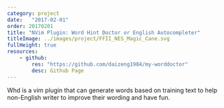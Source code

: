```yaml
---
category: project
date:   "2017-02-01"
order: 20170201
title: "NVim Plugin: Word Hint Doctor or English Autocompleter"
titleImage: ../images/project/FFII_NES_Magic_Cane.svg
fullHeight: true
resources:
    - github:
        res: "https://github.com/daizeng1984/my-worddoctor"
        desc: Github Page
---
```


Whd is a vim plugin that can generate words based on training text to help non-English writer to improve their wording and have fun.

<!----
# Intros

# Previous Project File
Projects/Project0-WhDVimPlugin.md
--->
